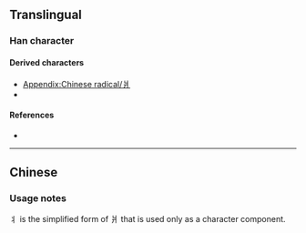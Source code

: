 {{also|爿|ㅕ}}
{{character info}}
{{character info|⺦}}
==Translingual==
{{stroke order|type=animate}}

===Han character===
{{Han char|rn=90|rad=爿|as=00|sn=4|var=1|four=|canj=LIM,XLIM|ids=⿰冫丨}}

====Derived characters====
* [[Appendix:Chinese radical/爿]]
* {{l|mul|[[𠬧]], [[壮]], [[壮]], [[妆]], [[𭣣]], [[状]], [[将]], [[奖]], [[桨]], [[浆]], [[酱]], [[寝]]}}

====References====
* {{Han ref|kx=0079.021|hdz=10028.061|uh=4E2C|ud=20012}}

----

==Chinese==
{{zh-see|爿|s}}

===Usage notes===
丬 is the simplified form of 爿 that is used only as a character component.

[[Category:CJKV radicals| ]]